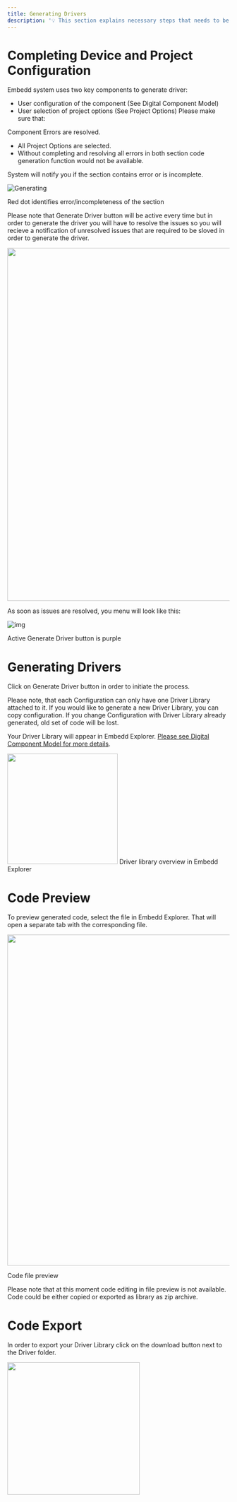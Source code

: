 ```yaml
---
title: Generating Drivers
description: '💡 This section explains necessary steps that needs to be taken by the user to initiate driver generation'
---
```


# Completing Device and Project Configuration

Embedd system uses two key components to generate driver:

 - User configuration of the component (See Digital Component Model)
 - User selection of project options (See Project Options)
Please make sure that:

Component Errors are resolved.
 - All Project Options are selected.
 - Without completing and resolving all errors in both section code generation function would not be available.

System will notify you if the section contains error or is incomplete.

![Generating](../images/generating-drivers/1.png)

Red dot identifies error/incompleteness of the section

Please note that Generate Driver button will be active every time but in order to generate the driver you will have to resolve the issues so you will recieve a notification of unresolved issues that are required to be sloved in order to generate the driver.

<img width="800" src="../images/generating-drivers/2.png" />

As soon as issues are resolved, you menu will look like this:

![img](../images/generating-drivers/3.png)

Active Generate Driver button is purple

# Generating Drivers

Click on Generate Driver button in order to initiate the process.

Please note, that each Configuration can only have one Driver Library attached to it. If you would like to generate a new Driver Library, you can copy configuration. If you change Configuration with Driver Library already generated, old set of code will be lost.

Your Driver Library will appear in Embedd Explorer. [Please see Digital Component Model for more details](/pages/digital-component-model).

<img width="250" src="../images/generating-drivers/4.png" />
Driver library overview in Embedd Explorer

# Code Preview

To preview generated code, select the file in Embedd Explorer. That will open a separate tab with the corresponding file.

<img width="750" src="../images/generating-drivers/5.png" />

Code file preview

Please note that at this moment code editing in file preview is not available. Code could be either copied or exported as library as zip archive.

# Code Export

In order to export your Driver Library click on the download button next to the Driver folder.

<img width="300" src="../images/generating-drivers/6.png" />
